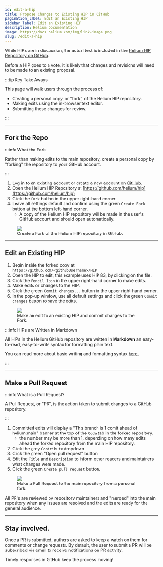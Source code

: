 ```yaml
---
id: edit-a-hip
title: Propose Changes to Existing HIP in GitHub
pagination_label: Edit an Existing HIP
sidebar_label: Edit an Existing HIP
description: Helium Documentation
image: https://docs.helium.com/img/link-image.png
slug: /edit-a-hip
---
```



While HIPs are in discussion, the actual text is included in the
[Helium HIP Repository on GitHub](https://github.com/helium/hip).

Before a HIP goes to a vote, it is likely that changes and revisions will need to be made to an
existing proposal.

:::tip Key Take Aways

This page will walk users through the process of:

- Creating a personal copy, or "fork", of the Helium HIP repository.
- Making edits using the in-browser text editor.
- Submitting these changes for review.

:::

---

## Fork the Repo

:::info What the Fork

Rather than making edits to the main repository, create a personal copy by "forking" the repository
to your GitHub account.

:::

1. Log in to an existing account or create a new account on [GitHub](https://github.com).
2. Open the Helium HIP Repository at [https://github.com/helium/hip](https://github.com/helium/hip)
3. Click the `Fork` button in the upper right-hand corner.
4. Leave all settings default and confirm using the green `Create Fork` button at the bottom
   left-hand corner.
   - A copy of the Helium HIP repository will be made in the user's GitHub account and should open
     automatically.

<figure className="screensnippet-wrapper">
  <img
    src={useBaseUrl('/img/hip/create-fork.gif')}
    style={{ maxHeight: 400, borderRadius: '40px', padding: '14px 16px 20px' }}
  />
  <figcaption>Create a Fork of the Helium HIP repository in GitHub.</figcaption>
</figure>

---

## Edit an Existing HIP

1. Begin inside the forked copy at `https://github.com/<githubUsername>/HIP`
2. Open the HIP to edit, this example uses HIP 83, by clicking on the file.
3. Click the `Pencil Icon` in the upper right-hand corner to make edits.
4. Make edits or changes to the HIP.
5. Click the green `Commit changes...` button in the upper right-hand corner.
6. In the pop-up window, use all default settings and click the green `Commit changes` button to
   save the edits.

<figure className="screensnippet-wrapper">
  <img
    src={useBaseUrl('/img/hip/make-edit-commit.gif')}
    style={{ maxHeight: 400, borderRadius: '40px', padding: '14px 16px 20px' }}
  />
  <figcaption>Make an edit to an existing HIP and commit changes to the Fork.</figcaption>
</figure>

:::info HIPs are Written in Markdown

All HIPs in the Helium GitHub repository are written in **Markdown** an easy-to-read, easy-to-write
syntax for formatting plain text.

You can read more about basic writing and formatting syntax
[here.](https://docs.github.com/en/get-started/writing-on-github/getting-started-with-writing-and-formatting-on-github/basic-writing-and-formatting-syntax)

:::

---

## Make a Pull Request

:::info What is a Pull Request?

A Pull Request, or "PR", is the action taken to submit changes to a GitHub repository.

:::

1. Committed edits will display a "This branch is 1 comit ahead of helium:main" banner at the top of
   the `Code` tab in the forked repository.
   - the number may be more than 1, depending on how many edits ahead the forked repository from the
     main HIP repository.
2. Click the grey `Contribute` dropdown.
3. Click the green "Open pull request" button.
4. Edit the `Title` and `Description` to inform other readers and maintainers what changes were
   made.
5. Click the green `Create pull request` button.

<figure className="screensnippet-wrapper">
  <img
    src={useBaseUrl('/img/hip/make-pr.gif')}
    style={{ maxHeight: 400, borderRadius: '40px', padding: '14px 16px 20px' }}
  />
  <figcaption>Make a Pull Request to the main repository from a personal fork.</figcaption>
</figure>

All PR's are reviewed by repository maintainers and "merged" into the main repository when any
issues are resolved and the edits are ready for the general audience.

---

## Stay involved.

Once a PR is submitted, authors are asked to keep a watch on them for comments or change requests.
By default, the user to submit a PR will be subscribed via email to receive notifications on PR
activity.

Timely responses in GitHub keep the process moving!
